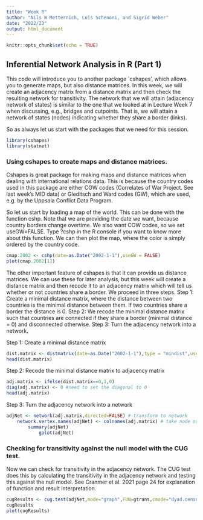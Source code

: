 ```yaml
---
title: "Week 8"
author: "Nils W Metternich, Luis Schenoni, and Sigrid Weber"
date: "2022/23"
output: html_document
---
```



```r
knitr::opts_chunk$set(echo = TRUE)
```

## Inferential Network Analysis in R (Part 1)

This code will introduce you to another package `cshapes', which allows you to generate maps, but also distance matrices. In this week, we will create an adjacency matrix from a distance matrix and then check the resulting network for transitivity. The network that we will attain (adjacency network of states) is similar to the one that we looked at in Lecture Week 7 when discussing, e.g., bridges and cutpoints. That is, we will attain a network of states (nodes) indicating whether they share a border (links).

So as always let us start with the packages that we need for this session.

```r
library(cshapes)
library(statnet)
```
### Using cshapes to create maps and distance matrices.
Cshapes is great package for making maps and distance matrices when dealing with international relations data. This is because the country codes used in this package are either COW codes (Correlates of War Project. See last week's MID data) or Gleditsch and Ward codes (GW), which are used, e.g. by the Uppsala Conflict Data Program.

So let us start by loading a map of the world. This can be done with the function cshp. Note that we are providing the date we want, because country borders change overtime. We also want COW codes, so we set useGW=FALSE. Type ?cshp in the R console if you want to know more about this function. We can then plot the map, where the color is simply ordered by the country code.

```r
cmap.2002 <- cshp(date=as.Date("2002-1-1"),useGW = FALSE)
plot(cmap.2002[1])
```

The other important feature of cshapes is that it can provide us distance matrices. We can use these for later analysis, but this week will create a distance matrix and then recode it to an adjacency matrix which will tell us whether or not countries share a border. We proceed in three steps. Step 1: Create a minimal distance matrix, where the distance between two countries is the minimal distance between them. If two countries share a border the distance is 0. Step 2: We recode the minimal distance matrix such that countries are connected if they share a border (minimal distance = 0) and disconnected otherwise. Step 3: Turn the adjacency network into a network.

Step 1: Create a minimal distance matrix
```r
dist.matrix <- distmatrix(date=as.Date("2002-1-1"),type = "mindist",useGW = FALSE)
head(dist.matrix)
```

Step 2: Recode the minimal distance matrix to adjacency matrix
```r
adj.matrix <- ifelse(dist.matrix==0,1,0)
diag(adj.matrix) <- 0 #need to set the diagonal to 0
head(adj.matrix)
```

Step 3: Turn the adjacency network into a network
```r
adjNet <- network(adj.matrix,directed=FALSE) # transform to network
	network.vertex.names(adjNet) <- colnames(adj.matrix) # take node names from adj.matrix
		summary(adjNet)
			gplot(adjNet)

```

### Checking for transitivity against the null model with the CUG test. 

Now we can check for transitivity in the adjacency network. The CUG test does this by calculating the transitivity in the adjacency network and testing this against the null model. See Cranmer et al. 2021 page 24 for explanation of function and result interpretation. 

```r
cugResults <- cug.test(adjNet,mode="graph",FUN=gtrans,cmode="dyad.census")
cugResults
plot(cugResults)
```


